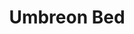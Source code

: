 ---
title: "Umbreon Bed"
meta_title: "Umbreon Bed craft"
description: "Craft de Umbreon Bed"
rank: "b"
draft: false
name: "Umbreon Bed"
recipe_img: "https://wiki.pokexgames.com/images/b/b7/Umbreon_Bed1.png"
level: 68
craft_time: 57600
result: 1
value_npc: 1
ingredients:
  - name: "White Bed"
    quantity: 1
    item_img: "https://wiki.pokexgames.com/images/7/76/White_Bed.png"
    value_npc: 1
  - name: "Malefic Tapestry"
    quantity: 2
    item_img: "https://wiki.pokexgames.com/images/3/3e/Malefic_Tapestry.png"
    value_npc: 1
  - name: "Dark Beak"
    quantity: 10
    item_img: "https://wiki.pokexgames.com/images/f/f9/Dark_Beak.png"
    value_npc: 1
  - name: "Dark Moon"
    quantity: 15
    item_img: "https://wiki.pokexgames.com/images/f/f6/Dark_Moon.png"
    value_npc: 1
  - name: "Planks"
    quantity: 200
    item_img: "https://wiki.pokexgames.com/images/b/b9/Planks.png"
    value_npc: 1
---